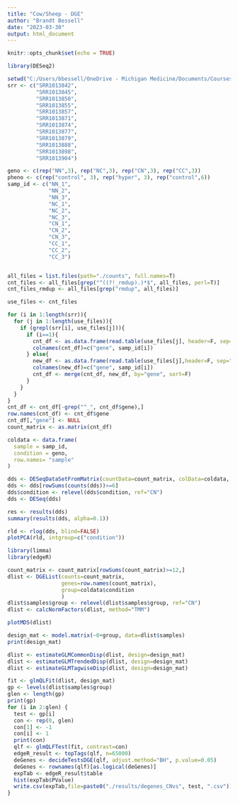 ```yaml
---
title: "Cow/Sheep - DGE"
author: "Brandt Bessell"
date: "2023-03-30"
output: html_document
---
```


```r
knitr::opts_chunk$set(echo = TRUE)
```

```r
library(DESeq2)
```

```r
setwd("C:/Users/bbessell/OneDrive - Michigan Medicine/Documents/Courses/BIOINF545/project/DGE")
srr <- c("SRR1013842",
         "SRR1013845",
         "SRR1013850",
         "SRR1013855",
         "SRR1013857",
         "SRR1013871",
         "SRR1013874",
         "SRR1013877",
         "SRR1013879",
         "SRR1013888",
         "SRR1013898",
         "SRR1013904")

geno <- c(rep("NN",3), rep("NC",3), rep("CN",3), rep("CC",3))
pheno <- c(rep("control", 3), rep("hyper", 3), rep("control",6))
samp_id <- c("NN_1",
             "NN_2",
             "NN_3",
             "NC_1",
             "NC_2",
             "NC_3",
             "CN_1",
             "CN_2",
             "CN_3",
             "CC_1",
             "CC_2",
             "CC_3")


all_files = list.files(path="./counts", full.names=T)
cnt_files <- all_files[grep("^((?!_rmdup).)*$", all_files, perl=T)]
cnt_files_rmdup <- all_files[grep("rmdup", all_files)]

use_files <- cnt_files

for (i in 1:length(srr)){
  for (j in 1:length(use_files)){
    if (grepl(srr[i], use_files[j])){
      if (i==1){
        cnt_df <- as.data.frame(read.table(use_files[j], header=F, sep="\t"))
        colnames(cnt_df)=c("gene", samp_id[i])
      } else{
        new_df <- as.data.frame(read.table(use_files[j],header=F, sep="\t"),col.names=c("gene",samp_id[i]))
        colnames(new_df)=c("gene", samp_id[i])
        cnt_df <- merge(cnt_df, new_df, by="gene", sort=F)
      }
    }
  }
}
cnt_df <- cnt_df[-grep("^_", cnt_df$gene),]
row.names(cnt_df) <- cnt_df$gene
cnt_df[,"gene"] <- NULL
count_matrix <- as.matrix(cnt_df)
```

```r
coldata <- data.frame(
  sample = samp_id,
  condition = geno,
  row.names= "sample"
)
```

```r
dds <- DESeqDataSetFromMatrix(countData=count_matrix, colData=coldata, design = ~ condition)
dds <- dds[rowSums(counts(dds))>=6]
dds$condition <- relevel(dds$condition, ref="CN")
dds <- DESeq(dds)
```
```r
res <- results(dds)
summary(results(dds, alpha=0.1))
```

```r
rld <- rlog(dds, blind=FALSE)
plotPCA(rld, intgroup=c("condition"))
```


```r
library(limma)
library(edgeR)
```

```r
count_matrix <- count_matrix[rowSums(count_matrix)>=12,]
dlist <- DGEList(counts=count_matrix, 
                 genes=row.names(count_matrix),
                 group=coldata$condition
                 )
dlist$samples$group <- relevel(dlist$samples$group, ref="CN")
dlist <- calcNormFactors(dlist, method="TMM")
```

```r
plotMDS(dlist)
```

```r
design_mat <- model.matrix(~0+group, data=dlist$samples)
print(design_mat)

dlist <- estimateGLMCommonDisp(dlist, design=design_mat)
dlist <- estimateGLMTrendedDisp(dlist, design=design_mat)
dlist <- estimateGLMTagwiseDisp(dlist, design=design_mat)
```

```r
fit <- glmQLFit(dlist, design_mat)
gp <- levels(dlist$samples$group)
glen <- length(gp)
print(gp)
for (i in 2:glen) {
  test <- gp[i]
  con <- rep(0, glen)
  con[1] <- -1
  con[i] <- 1
  print(con)
  qlf <- glmQLFTest(fit, contrast=con)
  edgeR_result <- topTags(qlf, n=65000)
  deGenes <- decideTestsDGE(qlf, adjust.method="BH", p.value=0.05)
  deGenes <- rownames(qlf)[as.logical(deGenes)]
  expTab <- edgeR_result$table
  hist(expTab$PValue)
  write.csv(expTab,file=paste0("./results/degenes_CNvs", test, ".csv"))
}
```



